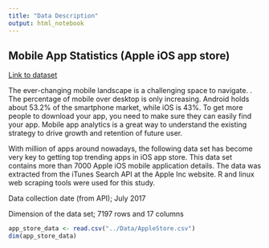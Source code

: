 ```yaml
---
title: "Data Description"
output: html_notebook
---
```


## Mobile App Statistics (Apple iOS app store)

<a href="https://www.kaggle.com/ramamet4/app-store-apple-data-set-10k-apps/downloads/app-store-apple-data-set-10k-apps.zip/7">Link to dataset</a>

The ever-changing mobile landscape is a challenging space to navigate. . The percentage of mobile over desktop is only increasing. Android holds about 53.2% of the smartphone market, while iOS is 43%. To get more people to download your app, you need to make sure they can easily find your app. Mobile app analytics is a great way to understand the existing strategy to drive growth and retention of future user.

With million of apps around nowadays, the following data set has become very key to getting top trending apps in iOS app store. This data set contains more than 7000 Apple iOS mobile application details. The data was extracted from the iTunes Search API at the Apple Inc website. R and linux web scraping tools were used for this study.

Data collection date (from API); July 2017

Dimension of the data set; 7197 rows and 17 columns

```r
app_store_data <- read.csv("../Data/AppleStore.csv")
dim(app_store_data)
```


